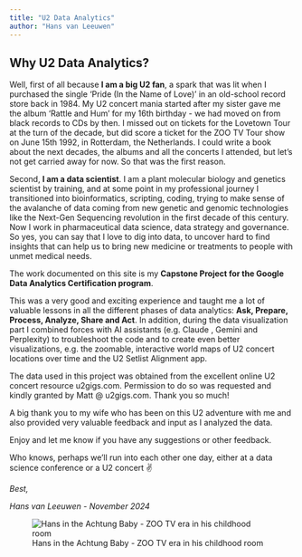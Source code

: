 ```yaml
---
title: "U2 Data Analytics"
author: "Hans van Leeuwen"
---
```


## Why U2 Data Analytics?

Well, first of all because **I am a big U2 fan**, a spark that was lit when I purchased the single 'Pride (In the Name of Love)' in an old-school record store back in 1984. My U2 concert mania started after my sister gave me the album 'Rattle and Hum' for my 16th birthday - we had moved on from black records to CDs by then. I missed out on tickets for the Lovetown Tour at the turn of the decade, but did score a ticket for the ZOO TV Tour show on June 15th 1992, in Rotterdam, the Netherlands. I could write a book about the next decades, the albums and all the concerts I attended, but let's not get carried away for now. So that was the first reason.

Second, **I am a data scientist**. I am a plant molecular biology and genetics scientist by training, and at some point in my professional journey I transitioned into bioinformatics, scripting, coding, trying to make sense of the avalanche of data coming from new genetic and genomic technologies like the Next-Gen Sequencing revolution in the first decade of this century. Now I work in pharmaceutical data science, data strategy and governance. So yes, you can say that I love to dig into data, to uncover hard to find insights that can help us to bring new medicine or treatments to people with unmet medical needs.

The work documented on this site is my **Capstone Project for the Google Data Analytics Certification program**.

:::: {style="text-align: center;"}
::: {data-iframe-width="400" data-iframe-height="270" data-share-badge-id="6275b026-af2c-4382-93a5-1796ea53fafc" data-share-badge-host="https://www.credly.com"}
:::

<script type="text/javascript" async src="//cdn.credly.com/assets/utilities/embed.js"></script>
::::

This was a very good and exciting experience and taught me a lot of valuable lessons in all the different phases of data analytics: **Ask, Prepare, Process, Analyze, Share and Act**. In addition, during the data visualization part I combined forces with AI assistants (e.g. Claude , Gemini and Perplexity) to troubleshoot the code and to create even better visualizations, e.g. the zoomable, interactive world maps of U2 concert locations over time and the U2 Setlist Alignment app.

The data used in this project was obtained from the excellent online U2 concert resource u2gigs.com. Permission to do so was requested and kindly granted by Matt \@ u2gigs.com. Thank you so much!

A big thank you to my wife who has been on this U2 adventure with me and also provided very valuable feedback and input as I analyzed the data.

Enjoy and let me know if you have any suggestions or other feedback.

Who knows, perhaps we'll run into each other one day, either at a data science conference or a U2 concert ✌️

*Best,*

*Hans van Leeuwen - November 2024*

![Hans in the Achtung Baby - ZOO TV era in his childhood room](u2hvl/HvL_AchtungBabyEra.JPG){fig-align="left"}
